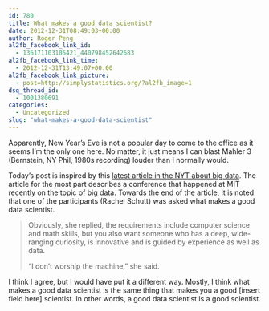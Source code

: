 ```yaml
---
id: 780
title: What makes a good data scientist?
date: 2012-12-31T08:49:03+00:00
author: Roger Peng
al2fb_facebook_link_id:
  - 136171103105421_440798452642683
al2fb_facebook_link_time:
  - 2012-12-31T13:49:07+00:00
al2fb_facebook_link_picture:
  - post=http://simplystatistics.org/?al2fb_image=1
dsq_thread_id:
  - 1001380691
categories:
  - Uncategorized
slug: "what-makes-a-good-data-scientist"
---
```

Apparently, New Year's Eve is not a popular day to come to the office as it seems I'm the only one here. No matter, it just means I can blast Mahler 3 (Bernstein, NY Phil, 1980s recording) louder than I normally would.

Today's post is inspired by this [latest article in the NYT about big data](At the M.I.T. conference, Ms. Schutt was asked what makes a good data scientist. Obviously, she replied, the requirements include computer science and math skills, but you also want someone who has a deep, wide-ranging curiosity, is innovative and is guided by experience as well as data.). The article for the most part describes a conference that happened at MIT recently on the topic of big data. Towards the end of the article, it is noted that one of the participants (Rachel Schutt) was asked what makes a good data scientist.

> <div>
>   Obviously, she replied, the requirements include computer science and math skills, but you also want someone who has a deep, wide-ranging curiosity, is innovative and is guided by experience as well as data.</p> 
>   
>   <p itemprop="articleBody">
>     “I don’t worship the machine,” she said.
>   </p>
> </div>

I think I agree, but I would have put it a different way. Mostly, I think what makes a good data scientist is the same thing that makes you a good [insert field here] scientist. In other words, a good data scientist is a good scientist.
